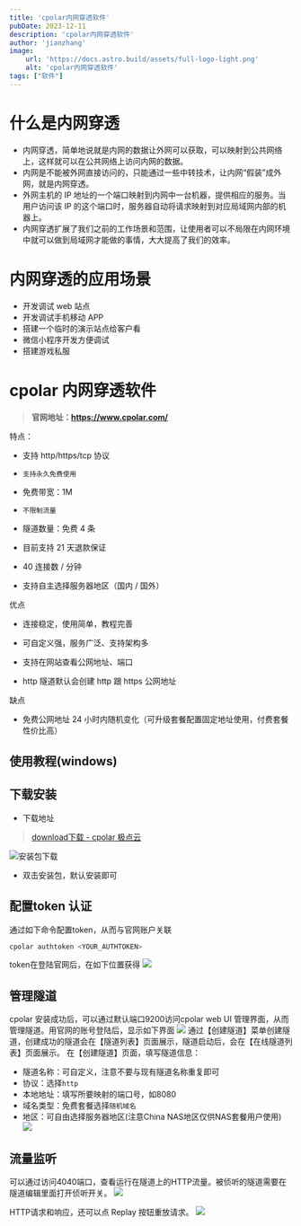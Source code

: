 ```yaml
---
title: 'cpolar内网穿透软件'
pubDate: 2023-12-11
description: 'cpolar内网穿透软件'
author: 'jianzhang'
image:
    url: 'https://docs.astro.build/assets/full-logo-light.png'
    alt: 'cpolar内网穿透软件'
tags: ["软件"]
---
```


# 什么是内网穿透

- 内网穿透，简单地说就是内网的数据让外网可以获取，可以映射到公共网络上，这样就可以在公共网络上访问内网的数据。
- 内网是不能被外网直接访问的，只能通过一些中转技术，让内网“假装”成外网，就是内网穿透。
- 外网主机的 IP 地址的一个端口映射到内网中一台机器，提供相应的服务。当用户访问该 IP 的这个端口时，服务器自动将请求映射到对应局域网内部的机器上。
- 内网穿透扩展了我们之前的工作场景和范围，让使用者可以不局限在内网环境中就可以做到局域网才能做的事情，大大提高了我们的效率。
# 内网穿透的应用场景

- 开发调试 web 站点
- 开发调试手机移动 APP
- 搭建一个临时的演示站点给客户看
- 微信小程序开发方便调试
- 搭建游戏私服
# cpolar 内网穿透软件

> **官网地址：https://www.cpolar.com/**

特点：
- 支持 http/https/tcp 协议
    
- `支持永久免费使用`
    
- 免费带宽：1M
    
- `不限制流量`
    
- 隧道数量：免费 4 条
    
- 目前支持 21 天退款保证
    
- 40 连接数 / 分钟
    
- 支持自主选择服务器地区（国内 / 国外）
    

优点

- 连接稳定，使用简单，教程完善
    
- 可自定义强，服务广泛、支持架构多
    
- 支持在网站查看公网地址、端口
    
- http 隧道默认会创建 http 跟 https 公网地址
    

缺点

- 免费公网地址 24 小时内随机变化（可升级套餐配置固定地址使用，付费套餐性价比高）

## 使用教程(windows)


## 下载安装

- 下载地址
> [download下载 - cpolar 极点云](https://www.cpolar.com/download)

![安装包下载](http://oss.jianzhang.site/images/20240609121918.png)
- 双击安装包，默认安装即可
## 配置token 认证
通过如下命令配置token，从而与官网账户关联
```bash
cpolar authtoken <YOUR_AUTHTOKEN>
```

token在登陆官网后，在如下位置获得
![](http://oss.jianzhang.site/images/20240609122807.png)
## 管理隧道
cpolar 安装成功后，可以通过默认端口9200访问cpolar web UI 管理界面，从而管理隧道。用官网的账号登陆后，显示如下界面
![](http://oss.jianzhang.site/images/20240609122940.png)
通过【创建隧道】菜单创建隧道，创建成功的隧道会在【隧道列表】页面展示，隧道启动后，会在【在线隧道列表】页面展示。
在【创建隧道】页面，填写隧道信息：
- 隧道名称：可自定义，注意不要与现有隧道名称重复即可
- 协议：选择`http`
- 本地地址：填写所要映射的端口号，如8080
- 域名类型：免费套餐选择`随机域名`
- 地区：可自由选择服务器地区(注意China NAS地区仅供NAS套餐用户使用)
![](http://oss.jianzhang.site/images/20240609123046.png)
## 流量监听

可以通过访问4040端口，查看运行在隧道上的HTTP流量。被侦听的隧道需要在隧道编辑里面打开侦听开关。
![](http://oss.jianzhang.site/images/20240609123205.png)

HTTP请求和响应，还可以点 Replay 按钮重放请求。
![](http://oss.jianzhang.site/images/20240609123229.png)
